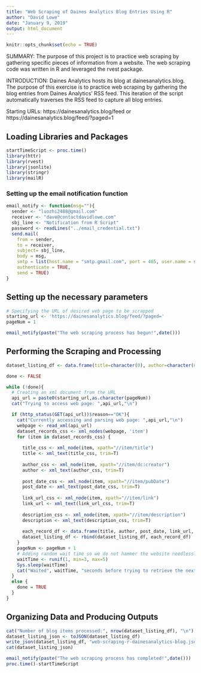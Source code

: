 ```yaml
---
title: "Web Scraping of Daines Analytics Blog Entries Using R"
author: "David Lowe"
date: "January 9, 2019"
output: html_document
---
```


```r
knitr::opts_chunk$set(echo = TRUE)
```

SUMMARY: The purpose of this project is to practice web scraping by gathering specific pieces of information from a website. The web scraping code was written in R and leveraged the rvest package.

INTRODUCTION: Daines Analytics hosts its blog at dainesanalytics.blog. The purpose of this exercise is to practice web scraping by gathering the blog entries from Daines Analytics' RSS feed. This iteration of the script automatically traverses the RSS feed to capture all blog entries.

Starting URLs: https://dainesanalytics.blog/feed or https://dainesanalytics.blog/feed/?paged=1

## Loading Libraries and Packages

```r
startTimeScript <- proc.time()
library(httr)
library(rvest)
library(jsonlite)
library(stringr)
library(mailR)
```

### Setting up the email notification function

```r
email_notify <- function(msg=""){
  sender <- "luozhi2488@gmail.com"
  receiver <- "dave@contactdavidlowe.com"
  sbj_line <- "Notification from R Script"
  password <- readLines("../email_credential.txt")
  send.mail(
    from = sender,
    to = receiver,
    subject= sbj_line,
    body = msg,
    smtp = list(host.name = "smtp.gmail.com", port = 465, user.name = sender, passwd = password, ssl = TRUE),
    authenticate = TRUE,
    send = TRUE)
}
```

## Setting up the necessary parameters

```r
# Specifying the URL of desired web page to be scrapped
starting_url <- 'https://dainesanalytics.blog/feed/?paged='
pageNum = 1
```

```r
email_notify(paste("The web scraping process has begun!",date()))
```

## Performing the Scraping and Processing

```r
dataset_listing_df <- data.frame(title=character(0), author=character(0), post_date=character(0), link_url=character(0), description=character(0))

done <- FALSE

while (!done){
  # Creating an xml document from the URL
  api_url = paste0(starting_url,as.character(pageNum))
  cat("Trying to access web page: ",api_url,"\n")

  if (http_status(GET(api_url))$reason=="OK"){
    cat("Currently accessing and parsing web page: ",api_url,"\n")
    webpage <- read_xml(api_url)
    dataset_records_css <- xml_nodes(webpage, 'item')
    for (item in dataset_records_css) {
    
      title_css <- xml_node(item, xpath="//item/title")
      title <- xml_text(title_css, trim=T)
  
      author_css <- xml_node(item, xpath="//item/dc:creator")
      author <- xml_text(author_css, trim=T)
    
      post_date_css <- xml_node(item, xpath="//item/pubDate")
      post_date <- xml_text(post_date_css, trim=T)
    
      link_url_css <- xml_node(item, xpath="//item/link")
      link_url <- xml_text(link_url_css, trim=T)
  
      description_css <- xml_node(item, xpath="//item/description")
      description <- xml_text(description_css, trim=T)
  
      each_record_df <- data.frame(title, author, post_date, link_url, description)
      dataset_listing_df <- rbind(dataset_listing_df, each_record_df)
    }
    pageNum <- pageNum + 1
    # Adding random wait time so we do not hammer the website needlessly
    waitTime <- runif(1, min=3, max=5)
    Sys.sleep(waitTime)
    cat("Waited", waitTime, "seconds before trying to retrieve the next URL\n")
  }
  else {
    done = TRUE
  }
}
```

## Organizing Data and Producing Outputs

```r
cat("Number of blog items processed:", nrow(dataset_listing_df), "\n")
dataset_listing_json <- toJSON(dataset_listing_df)
write_json(dataset_listing_df, "web-scraping-r-dainesanalytics-blog.json")
cat(dataset_listing_json)
```

```r
email_notify(paste("The web scraping process has completed!",date()))
proc.time()-startTimeScript
```